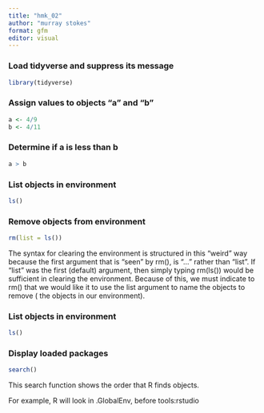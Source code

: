 ```yaml
---
title: "hmk_02"
author: "murray stokes"
format: gfm
editor: visual
---
```


### Load tidyverse and suppress its message

```r
library(tidyverse)
```

### Assign values to objects "a" and "b"

```r
a <- 4/9
b <- 4/11
```

### Determine if a is less than b

```r
a > b
```

### List objects in environment

```r
ls()
```

### Remove objects from environment

```r
rm(list = ls())
```

The syntax for clearing the environment is structured in this "weird" way because the first argument that is "seen" by rm(), is "..." rather than "list". If "list" was the first (default) argument, then simply typing rm(ls()) would be sufficient in clearing the environment. Because of this, we must indicate to rm() that we would like it to use the list argument to name the objects to remove ( the objects in our environment).

### List objects in environment

```r
ls()
```

### Display loaded packages

```r
search()
```

This search function shows the order that R finds objects.

For example, R will look in .GlobalEnv, before tools:rstudio
